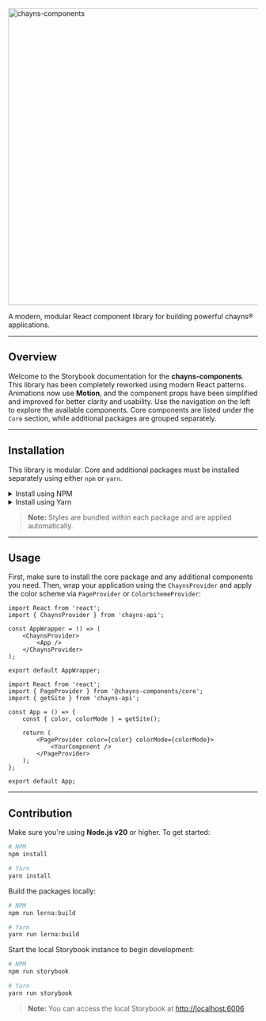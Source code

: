 

<Meta title="Introduction" />

<link
    href="https://fonts.googleapis.com/css2?family=Roboto:wght@400;700;900&display=swap"
    rel="stylesheet"
/>

<div style={{ textAlign: 'center' }}>
    <img
        src="https://chayns.space/77896-21884/chayns_components.png"
        width="600px"
        alt="chayns-components"
    />
    <p style={{ fontSize: '85%', marginTop: 0, opacity: 0.85 }}>
        A modern, modular React component library for building powerful chayns® applications.
    </p>
</div>

---

## Overview

Welcome to the Storybook documentation for the **chayns-components**.
This library has been completely reworked using modern React patterns. Animations now use **Motion**, and the component props have been simplified and improved for better clarity and usability.
Use the navigation on the left to explore the available components.
Core components are listed under the `Core` section, while additional packages are grouped separately.

---

## Installation

This library is modular. Core and additional packages must be installed separately using either `npm` or `yarn`.

<details>
    <summary>Install using NPM</summary>

    ```bash
    # Core components
    npm install @chayns-components/core

    # Additional components
    npm install @chayns-components/code-highlighter
    npm install @chayns-components/color-picker
    npm install @chayns-components/date
    npm install @chayns-components/devalue-slider
    npm install @chayns-components/emoji-input
    npm install @chayns-components/format
    npm install @chayns-components/gallery
    npm install @chayns-components/maps
    npm install @chayns-components/person-finder
    npm install @chayns-components/swipeable-wrapper
    npm install @chayns-components/textstring
    npm install @chayns-components/translation
    npm install @chayns-components/typewriter
    ```

</details>

<details>
    <summary>Install using Yarn</summary>

    ```bash
    # Core components
    yarn add @chayns-components/core

    # Additional components
    yarn add @chayns-components/code-highlighter
    yarn add @chayns-components/color-picker
    yarn add @chayns-components/date
    yarn add @chayns-components/devalue-slider
    yarn add @chayns-components/emoji-input
    yarn add @chayns-components/format
    yarn add @chayns-components/gallery
    yarn add @chayns-components/maps
    yarn add @chayns-components/person-finder
    yarn add @chayns-components/swipeable-wrapper
    yarn add @chayns-components/textstring
    yarn add @chayns-components/translation
    yarn add @chayns-components/typewriter
    ```

</details>

> **Note:** Styles are bundled within each package and are applied automatically.

---

## Usage

First, make sure to install the core package and any additional components you need. Then, wrap your application using the `ChaynsProvider` and apply the color scheme via `PageProvider` or `ColorSchemeProvider`:

```tsx
import React from 'react';
import { ChaynsProvider } from 'chayns-api';

const AppWrapper = () => (
    <ChaynsProvider>
        <App />
    </ChaynsProvider>
);

export default AppWrapper;
```

```tsx
import React from 'react';
import { PageProvider } from '@chayns-components/core';
import { getSite } from 'chayns-api';

const App = () => {
    const { color, colorMode } = getSite();

    return (
        <PageProvider color={color} colorMode={colorMode}>
            <YourComponent />
        </PageProvider>
    );
};

export default App;
```

---

## Contribution

Make sure you're using **Node.js v20** or higher. To get started:

```bash
# NPM
npm install

# Yarn
yarn install
```

Build the packages locally:

```bash
# NPM
npm run lerna:build

# Yarn
yarn run lerna:build
```

Start the local Storybook instance to begin development:

```bash
# NPM
npm run storybook

# Yarn
yarn run storybook
```

> **Note:** You can access the local Storybook at [http://localhost:6006](http://localhost:6006)
